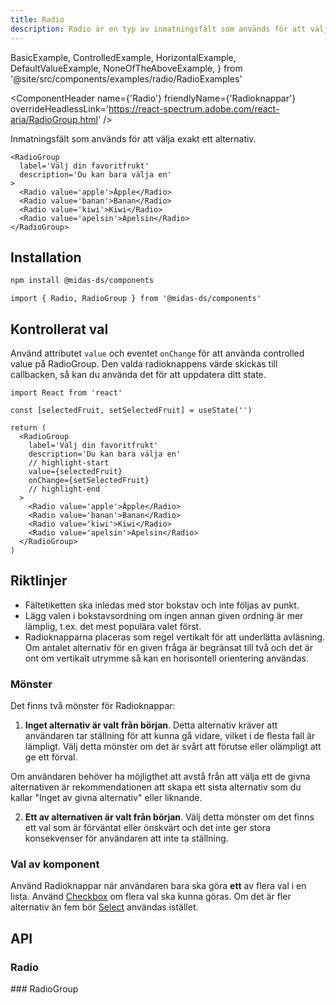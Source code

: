 ```yaml
---
title: Radio
description: Radio är en typ av inmatningsfält som används för att välja ett alternativ från en uppsättning alternativ
---
```


  BasicExample,
  ControlledExample,
  HorizontalExample,
  DefaultValueExample,
  NoneOfTheAboveExample,
} from '@site/src/components/examples/radio/RadioExamples'

<ComponentHeader
  name={'Radio'}
  friendlyName={'Radioknappar'}
  overrideHeadlessLink='https://react-spectrum.adobe.com/react-aria/RadioGroup.html'
/>

Inmatningsfält som används för att välja exakt ett alternativ.

```tsx
<RadioGroup
  label='Välj din favoritfrukt'
  description='Du kan bara välja en'
>
  <Radio value='apple'>Äpple</Radio>
  <Radio value='banan'>Banan</Radio>
  <Radio value='kiwi'>Kiwi</Radio>
  <Radio value='apelsin'>Apelsin</Radio>
</RadioGroup>
```

<div className='card'>
  <BasicExample />
</div>

## Installation

```bash npm2yarn
npm install @midas-ds/components
```

```tsx
import { Radio, RadioGroup } from '@midas-ds/components'
```

## Kontrollerat val

Använd attributet `value` och eventet `onChange` för att använda controlled value på RadioGroup.
Den valda radioknappens värde skickas till callbacken, så kan du använda det för att uppdatera ditt state.

```tsx
import React from 'react'
```

```tsx
const [selectedFruit, setSelectedFruit] = useState('')

return (
  <RadioGroup
    label='Välj din favoritfrukt'
    description='Du kan bara välja en'
    // highlight-start
    value={selectedFruit}
    onChange={setSelectedFruit}
    // highlight-end
  >
    <Radio value='apple'>Äpple</Radio>
    <Radio value='banan'>Banan</Radio>
    <Radio value='kiwi'>Kiwi</Radio>
    <Radio value='apelsin'>Apelsin</Radio>
  </RadioGroup>
)
```

<div className='card'>
  <ControlledExample />
</div>

## Riktlinjer

- Fältetiketten ska inledas med stor bokstav och inte följas av punkt.
- Lägg valen i bokstavsordning om ingen annan given ordning är mer lämplig, t.ex. det mest populära valet först.
- Radioknapparna placeras som regel vertikalt för att underlätta avläsning. Om antalet alternativ för en given fråga är
  begränsat till två och det är ont om vertikalt utrymme så kan en horisontell orientering användas.

<div className='card'>
  <HorizontalExample />
</div>

### Mönster

Det finns två mönster för Radioknappar:

1. **Inget alternativ är valt från början**. Detta alternativ kräver att användaren tar ställning för att kunna gå vidare, vilket i de flesta fall är lämpligt. Välj detta mönster om det är svårt att förutse eller olämpligt att ge ett förval.

<div className='card'>
  <BasicExample />
</div>

Om användaren behöver ha möjligthet att avstå från att välja ett de givna alternativen är rekommendationen att skapa ett sista alternativ som du kallar "Inget av givna alternativ" eller liknande.

<div className='card'>
  <NoneOfTheAboveExample />
</div>

2. **Ett av alternativen är valt från början**. Välj detta mönster om det finns ett val som är förväntat eller önskvärt och det inte ger stora konsekvenser för användaren att inte ta ställning.

<div className='card'>
  <DefaultValueExample />
</div>

### Val av komponent

Använd Radioknappar när användaren bara ska göra **ett** av flera val i en lista. Använd [Checkbox](/components/checkbox) om flera val ska kunna göras. Om det är fler alternativ än fem bör [Select](/components/select) användas istället.

## API

### Radio

<PropTable name='Radio' />
### RadioGroup
<PropTable name='RadioGroup' />
